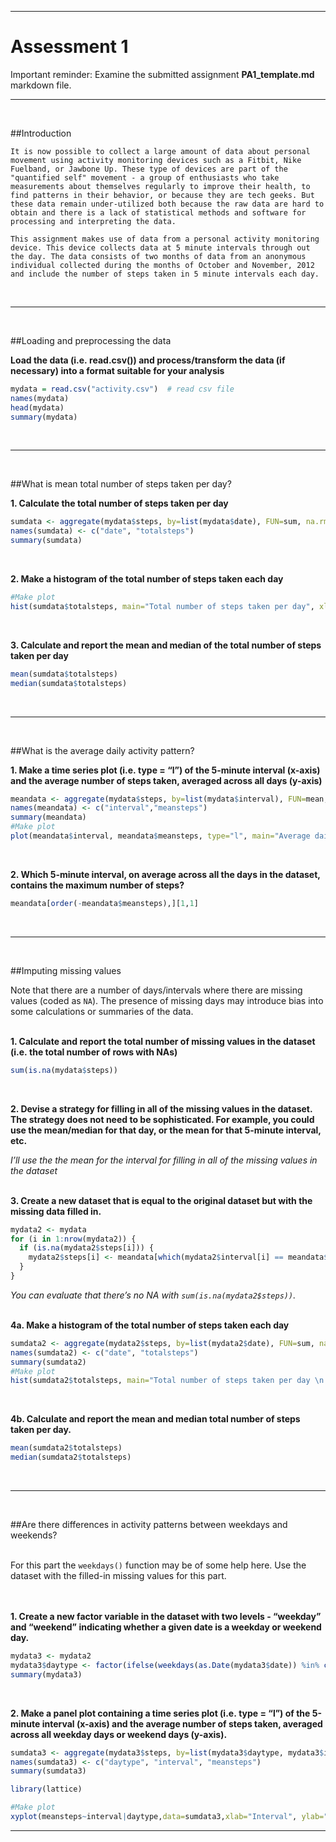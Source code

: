 ------


Assessment 1
=============

Important reminder: Examine the submitted assignment **PA1_template.md** markdown file.


------

<br >


##Introduction
<br >

    It is now possible to collect a large amount of data about personal movement using activity monitoring devices such as a Fitbit, Nike Fuelband, or Jawbone Up. These type of devices are part of the "quantified self" movement - a group of enthusiasts who take measurements about themselves regularly to improve their health, to find patterns in their behavior, or because they are tech geeks. But these data remain under-utilized both because the raw data are hard to obtain and there is a lack of statistical methods and software for processing and interpreting the data.

    This assignment makes use of data from a personal activity monitoring device. This device collects data at 5 minute intervals through out the day. The data consists of two months of data from an anonymous individual collected during the months of October and November, 2012 and include the number of steps taken in 5 minute intervals each day.
    
<br >

------

<br >

##Loading and preprocessing the data
<br >

**Load the data (i.e. read.csv()) and process/transform the data (if necessary) into a format suitable for your analysis**


```r
mydata = read.csv("activity.csv")  # read csv file 
names(mydata)
head(mydata)
summary(mydata)
```

<br >

------

<br >

##What is mean total number of steps taken per day?
<br >


**1. Calculate the total number of steps taken per day**


```r
sumdata <- aggregate(mydata$steps, by=list(mydata$date), FUN=sum, na.rm=TRUE)
names(sumdata) <- c("date", "totalsteps")
summary(sumdata)
```
<br >


**2. Make a histogram of the total number of steps taken each day**


```r
#Make plot
hist(sumdata$totalsteps, main="Total number of steps taken per day", xlab="Steps", col="red")
```
<br >

**3. Calculate and report the mean and median of the total number of steps taken per day**


```r
mean(sumdata$totalsteps)
median(sumdata$totalsteps)
```

<br >

------

<br >

##What is the average daily activity pattern?
<br >

**1. Make a time series plot (i.e. type = "l") of the 5-minute interval (x-axis) and the average number of steps taken, averaged across all days (y-axis)**


```r
meandata <- aggregate(mydata$steps, by=list(mydata$interval), FUN=mean, na.rm=TRUE)
names(meandata) <- c("interval","meansteps")
summary(meandata)
#Make plot
plot(meandata$interval, meandata$meansteps, type="l", main="Average daily activity pattern", xlab="5-minute interval", ylab="Average number of steps taken")
```
<br >

**2. Which 5-minute interval, on average across all the days in the dataset, contains the maximum number of steps?**


```r
meandata[order(-meandata$meansteps),][1,1]
```

<br >

------

<br >

##Imputing missing values
<br >

Note that there are a number of days/intervals where there are missing values (coded as `NA`). The presence of missing days may introduce bias into some calculations or summaries of the data.
<br >
<br >

**1. Calculate and report the total number of missing values in the dataset (i.e. the total number of rows with NAs)**


```r
sum(is.na(mydata$steps))
```
<br >

**2. Devise a strategy for filling in all of the missing values in the dataset. The strategy does not need to be sophisticated. For example, you could use the mean/median for that day, or the mean for that 5-minute interval, etc.**

*I'll use the the mean for the interval for filling in all of the missing values in the dataset*
<br >
<br >


**3. Create a new dataset that is equal to the original dataset but with the missing data filled in.**


```r
mydata2 <- mydata
for (i in 1:nrow(mydata2)) {
  if (is.na(mydata2$steps[i])) {
    mydata2$steps[i] <- meandata[which(mydata2$interval[i] == meandata$interval), ]$meansteps
  }
}
```

*You can evaluate that there's no NA with `sum(is.na(mydata2$steps))`.*
<br >
<br >


**4a. Make a histogram of the total number of steps taken each day**


```r
sumdata2 <- aggregate(mydata2$steps, by=list(mydata2$date), FUN=sum, na.rm=TRUE)
names(sumdata2) <- c("date", "totalsteps")
summary(sumdata2)
#Make plot
hist(sumdata2$totalsteps, main="Total number of steps taken per day \n (Imputed missing values)", xlab="Steps", col="red")
```
<br >

**4b. Calculate and report the mean and median total number of steps taken per day.**


```r
mean(sumdata2$totalsteps)
median(sumdata2$totalsteps)
```

<br >

------

<br >

##Are there differences in activity patterns between weekdays and weekends?

<br >
For this part the `weekdays()` function may be of some help here. Use the dataset with the filled-in missing values for this part.
<br >  
<br >


**1. Create a new factor variable in the dataset with two levels - "weekday" and "weekend" indicating whether a given date is a weekday or weekend day.**

```r
mydata3 <- mydata2
mydata3$daytype <- factor(ifelse(weekdays(as.Date(mydata3$date)) %in% c("Saturday", "Sunday"), "weekend", "weekday"))
summary(mydata3)
```
<br >

**2. Make a panel plot containing a time series plot (i.e. type = "l") of the 5-minute interval (x-axis) and the average number of steps taken, averaged across all weekday days or weekend days (y-axis).**


```r
sumdata3 <- aggregate(mydata3$steps, by=list(mydata3$daytype, mydata3$interval), FUN=mean, na.rm=TRUE)
names(sumdata3) <- c("daytype", "interval", "meansteps")
summary(sumdata3)

library(lattice)

#Make plot
xyplot(meansteps~interval|daytype,data=sumdata3,xlab="Interval", ylab="Number of steps",type="l",layout=c(1,2))
```


------


